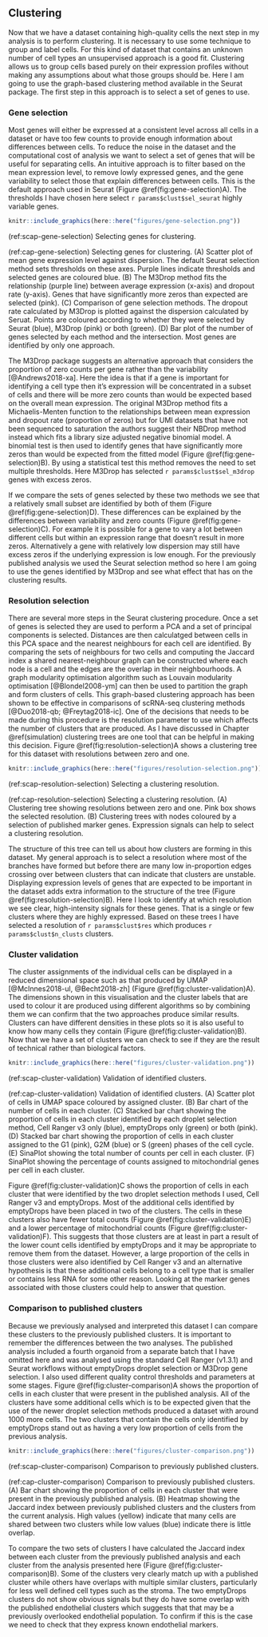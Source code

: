 ## Clustering

Now that we have a dataset containing high-quality cells the next step in my
analysis is to perform clustering. It is necessary to use some technique to
group and label cells. For this kind of dataset that contains an unknown number
of cell types an unsupervised approach is a good fit. Clustering allows us to
group cells based purely on their expression profiles without making any
assumptions about what those groups should be. Here I am going to use the
graph-based clustering method available in the Seurat package. The first step in
this approach is to select a set of genes to use.

### Gene selection

Most genes will either be expressed at a consistent level across all cells in a
dataset or have too few counts to provide enough information about differences
between cells. To reduce the noise in the dataset and the computational cost of
analysis we want to select a set of genes that will be useful for separating
cells. An intuitive approach is to filter based on the mean expression level,
to remove lowly expressed genes, and the gene variability to select those that
explain differences between cells. This is the default approach used in Seurat
(Figure \@ref(fig:gene-selection)A). The thresholds I have chosen here select
`r params$clust$sel_seurat` highly variable genes.

```r
knitr::include_graphics(here::here("figures/gene-selection.png"))
```

(ref:scap-gene-selection) Selecting genes for clustering.

(ref:cap-gene-selection) Selecting genes for clustering. (A) Scatter plot of mean gene expression level against dispersion. The default Seurat selection method sets thresholds on these axes. Purple lines indicate thresholds and selected genes are coloured blue. (B) The M3Drop method fits the relationship (purple line) between average expression (x-axis) and dropout rate (y-axis). Genes that have significantly more zeros than expected are selected (pink). (C) Comparison of gene selection methods. The dropout rate calculated by M3Drop is plotted against the dispersion calculated by Seruat. Points are coloured according to whether they were selected by Seurat (blue), M3Drop (pink) or both (green). (D) Bar plot of the number of genes selected by each method and the intersection. Most genes are identified by only one approach.

The M3Drop package suggests an alternative approach that considers the
proportion of zero counts per gene rather than the variability
[@Andrews2018-xa]. Here the idea is that if a gene is important for identifying
a cell type then it's expression will be concentrated in a subset of cells and
there will be more zero counts than would be expected based on the overall mean
expression. The original M3Drop method fits a Michaelis-Menten function to the
relationships between mean expression and dropout rate (proportion of zeros)
but for UMI datasets that have not been sequenced to saturation the authors
suggest their NBDrop method instead which fits a library size adjusted negative
binomial model. A binomial test is then used to identify genes that have
significantly more zeros than would be expected from the fitted model (Figure
\@ref(fig:gene-selection)B). By using a statistical test this method removes
the need to set multiple thresholds. Here M3Drop has selected
`r params$clust$sel_m3drop` genes with excess zeros.

If we compare the sets of genes selected by these two methods we see that a
relatively small subset are identified by both of them (Figure
\@ref(fig:gene-selection)D). These differences can be explained by the
differences between variability and zero counts (Figure
\@ref(fig:gene-selection)C). For example it is possible for a gene to vary a
lot between different cells but within an expression range that doesn't result
in more zeros. Alternatively a gene with relatively low dispersion may still
have excess zeros if the underlying expression is low enough. For the
previously published analysis we used the Seurat selection method so here I am
going to use the genes identified by M3Drop and see what effect that has on the
clustering results.

### Resolution selection

There are several more steps in the Seurat clustering procedure. Once a set of
genes is selected they are used to perform a PCA and a set of principal
components is selected. Distances are then calculatged between cells in this
PCA space and the nearest neighbours for each cell are identified. By comparing
the sets of neighbours for two cells and computing the Jaccard index a shared
nearest-neighbour graph can be constructed where each node is a cell and the
edges are the overlap in their neighbourhoods. A graph modularity optimisation
algorithm such as Louvain modularity optimisation [@Blondel2008-ym] can then be
used to partition the graph and form clusters of cells. This graph-based
clustering approach has been shown to be effective in comparisons of scRNA-seq
clustering methods [@Duo2018-qb; @Freytag2018-ic]. One of the decisions that
needs to be made during this procedure is the resolution parameter to use which
affects the number of clusters that are produced. As I have discussed in
Chapter \@ref(simulation) clustering trees are one tool that can be helpful in
making this decision. Figure \@ref(fig:resolution-selection)A shows a
clustering tree for this dataset with resolutions between zero and one.

```r
knitr::include_graphics(here::here("figures/resolution-selection.png"))
```

(ref:scap-resolution-selection) Selecting a clustering resolution.

(ref:cap-resolution-selection) Selecting a clustering resolution. (A) Clustering tree showing resolutions between zero and one. Pink box shows the selected resolution. (B) Clustering trees with nodes coloured by a selection of published marker genes. Expression signals can help to select a clustering resolution.

The structure of this tree can tell us about how clusters are forming in this
dataset. My general approach is to select a resolution where most of the
branches have formed but before there are many low in-proportion edges crossing
over between clusters that can indicate that clusters are unstable. Displaying
expression levels of genes that are expected to be important in the dataset
adds extra information to the structure of the tree (Figure
\@ref(fig:resolution-selection)B). Here I look to identify at which resolution
we see clear, high-intensity signals for these genes. That is a single or few
clusters where they are highly expressed. Based on these trees I have selected
a resolution of `r params$clust$res` which produces `r params$clust$n_clusts`
clusters.

### Cluster validation

The cluster assignments of the individual cells can be displayed in a reduced
dimensional space such as that produced by UMAP [@McInnes2018-ul,
@Becht2018-zh] (Figure \@ref(fig:cluster-validation)A). The dimensions shown in
this visualisation and the cluster labels that are used to colour it are
produced using different algorithms so by combining them we can confirm that
the two approaches produce similar results. Clusters can have different
densities in these plots so it is also useful to know how many cells they
contain (Figure \@ref(fig:cluster-validation)B). Now that we have a set of
clusters we can check to see if they are the result of technical rather than
biological factors.

```r
knitr::include_graphics(here::here("figures/cluster-validation.png"))
```

(ref:scap-cluster-validation) Validation of identified clusters.

(ref:cap-cluster-validation) Validation of identified clusters. (A) Scatter plot of cells in UMAP space coloured by assigned cluster. (B) Bar chart of the number of cells in each cluster. (C) Stacked bar chart showing the proportion of cells in each cluster identified by each droplet selection method, Cell Ranger v3 only (blue), emptyDrops only (green) or both (pink). (D) Stacked bar chart showing the proportion of cells in each cluster assigned to the G1 (pink), G2M (blue) or S (green) phases of the cell cycle. (E) SinaPlot showing the total number of counts per cell in each cluster. (F) SinaPlot showing the percentage of counts assigned to mitochondrial genes per cell in each cluster.

Figure \@ref(fig:cluster-validation)C shows the proportion of cells in each
cluster that were identified by the two droplet selection methods I used, Cell
Ranger v3 and emptyDrops. Most of the additional cells identified by emptyDrops
have been placed in two of the clusters. The cells in these clusters also have
fewer total counts (Figure \@ref(fig:cluster-validation)E) and a lower
percentage of mitochondrial counts (Figure \@ref(fig:cluster-validation)F).
This suggests that those clusters are at least in part a result of the lower
count cells identified by emptyDrops and it may be appropriate to remove them
from the dataset. However, a large proportion of the cells in those clusters
were also identified by Cell Ranger v3 and an alternative hypothesis is that
these additional cells belong to a cell type that is smaller or contains less
RNA for some other reason. Looking at the marker genes associated with those
clusters could help to answer that question.

### Comparison to published clusters

Because we previously analysed and interpreted this dataset I can compare these
clusters to the previously published clusters. It is important to remember the
differences between the two analyses. The published analysis included a fourth
organoid from a separate batch that I have omitted here and was analysed using
the standard Cell Ranger (v1.3.1) and Seurat workflows without emptyDrops
droplet selection or M3Drop gene selection. I also used different quality
control thresholds and parameters at some stages. Figure
\@ref(fig:cluster-comparison)A shows the proportion of cells in each cluster
that were present in the published analysis. All of the clusters have some
additional cells which is to be expected given that the use of the newer
droplet selection methods produced a dataset with around 1000 more cells. The
two clusters that contain the cells only identified by emptyDrops stand out as
having a very low proportion of cells from the previous analysis.

```r
knitr::include_graphics(here::here("figures/cluster-comparison.png"))
```

(ref:scap-cluster-comparison) Comparison to previously published clusters.

(ref:cap-cluster-comparison) Comparison to previously published clusters. (A) Bar chart showing the proportion of cells in each cluster that were present in the previously published analysis. (B) Heatmap showing the Jaccard index between previously published clusters and the clusters from the current analysis. High values (yellow) indicate that many cells are shared between two clusters while low values (blue) indicate there is little overlap.

To compare the two sets of clusters I have calculated the Jaccard index between
each cluster from the previously published analysis and each cluster from the
analysis presented here (Figure \@ref(fig:cluster-comparison)B). Some of the
clusters very clearly match up with a published cluster while others have
overlaps with multiple similar clusters, particularly for less well defined
cell types such as the stroma. The two emptyDrops clusters do not show obvious
signals but they do have some overlap with the published endothelial clusters
which suggests that that may be a previously overlooked endothelial population.
To confirm if this is the case we need to check that they express known
endothelial markers.
